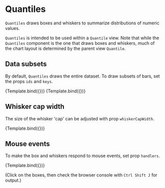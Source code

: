 
# Quantiles

<Meta title="Addons/Band/Quantiles" />

`Quantiles` draws boxes and whiskers to summarize distributions of numeric values.

`Quantiles` is intended to be used within a `Quantile` view. Note that while the `Quantiles` component is the one that draws boxes and whiskers, much of the chart layout is determined by the parent view `Quantile`.

<ArgsTable of={Quantiles} />

## Data subsets

By default, `Quantiles` draws the entire dataset. To draw subsets of bars, set the props `ids` and `keys`.

<Canvas>
    <Story
        name="selected ids"
        args={{
            ids: ['alpha'],
            medianStyle: { strokeWidth: 3, stroke: '#444444' },
            whiskerStyle: { strokeWidth: 2 },
            boxStyle: { strokeWidth: 0.5, stroke: '#444444' },
        }}
        component={Quantiles}
        decorators={[ChartQuantileDecorator]}
    >
        {Template.bind({})}
    </Story>
    <Story
        name="selected keys"
        args={{
            keys: ['x'],
            medianStyle: { strokeWidth: 3, stroke: '#444444' },
            whiskerStyle: { strokeWidth: 2 },
            boxStyle: { strokeWidth: 0.5, stroke: '#444444' },
        }}
        component={Quantiles}
        decorators={[ChartQuantileDecorator]}
    >
        {Template.bind({})}
    </Story>
</Canvas>

## Whisker cap width

The size of the whisker 'cap' can be adjusted with prop `whiskerCapWidth`.

<Canvas>
    <Story
        name="whisker cap"
        args={{
            medianStyle: { strokeWidth: 3, stroke: '#444444' },
            whiskerStyle: { strokeWidth: 2 },
            boxStyle: { strokeWidth: 0.5, stroke: '#444444' },
            whiskerCapWidth: 0.5,
        }}
        component={Quantiles}
        decorators={[ChartQuantileDecorator]}
    >
        {Template.bind({})}
    </Story>
</Canvas>

## Mouse events

To make the box and whiskers respond to mouse events, set prop `handlers`.

<Canvas>
    <Story
        name="mouse click"
        args={{
            medianStyle: { strokeWidth: 3, stroke: '#222222' },
            whiskerStyle: { strokeWidth: 2 },
            handlers: { onClick: onQuantilesClick },
        }}
        component={Quantiles}
        decorators={[ChartQuantileDecorator]}
    >
        {Template.bind({})}
    </Story>
</Canvas>

(Click on the boxes, then check the browser console with `Ctrl Shift J` for output.)

